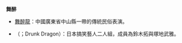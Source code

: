 '''舞醉'''
* [[舞醉龍|舞醉龍]]：中國廣東省中山縣一帶的傳統民俗表演。
* {{link-ja|醉龍 (搞笑組合)|ドランクドラゴン}}（{{lang-ja|ドランクドラゴン}}；Drunk Dragon）：日本搞笑藝人二人組，成員為鈴木拓與塚地武雅。

{{disambig|cat=二字消歧義}}